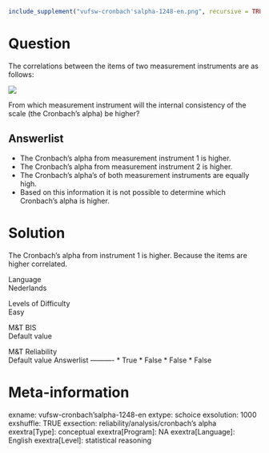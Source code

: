 ```r
include_supplement("vufsw-cronbach'salpha-1248-en.png", recursive = TRUE)
```

Question
========
The correlations between the items of two measurement instruments are as
follows:  
  
![](vufsw-cronbach'salpha-1248-en.png)
  
From which measurement instrument will the internal consistency of the
scale (the Cronbach's alpha) be higher?

Answerlist
----------
*   
  The Cronbach's alpha from measurement instrument 1 is higher.
* The Cronbach's alpha from measurement instrument 2 is higher.
* The Cronbach's alpha's of both measurement instruments are equally high.
* Based on this information it is not possible to determine which
  Cronbach's alpha is higher.

Solution
========





The Cronbach's alpha from instrument 1 is higher. Because the items are
higher correlated.





Language  
Nederlands

Levels of Difficulty  
Easy

M&T BIS  
Default value

M&T Reliability  
Default value
Answerlist
----------
* True
* False
* False
* False

Meta-information
================
exname: vufsw-cronbach'salpha-1248-en
extype: schoice
exsolution: 1000
exshuffle: TRUE
exsection: reliability/analysis/cronbach's alpha
exextra[Type]: conceptual
exextra[Program]: NA
exextra[Language]: English
exextra[Level]: statistical reasoning

